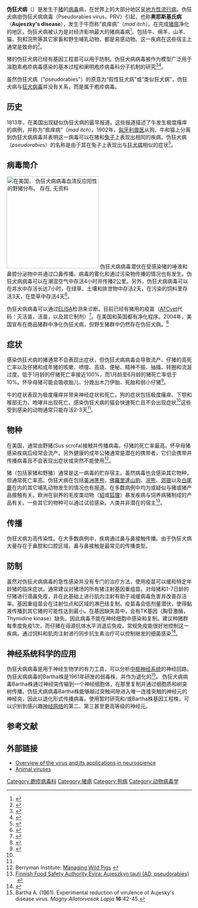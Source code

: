 {{roughtranslation|time=2017-02-25T06:24:05+00:00}}
{{NoteTA|G1=生命科学}}
{{Virusbox
| image         = 
| image_alt     = 
| image_caption = 
| taxon         = Suid alphaherpesvirus 1
| synonyms      = 
* ''Suid herpesvirus 1''
* ''Pseudorabies virus''
| synonyms_ref = <ref name="ICTV">{{cite web |title=ICTV Taxonomy history: ''Suid alphaherpesvirus 1'' |url=https://talk.ictvonline.org/taxonomy/p/taxonomy-history?taxnode_id=20181456 |website=International Committee on Taxonomy of Viruses (ICTV) |accessdate=9 January 2019 |language=en |format=html |archive-date=2019-01-09 |archive-url=https://web.archive.org/web/20190109110850/https://talk.ictvonline.org/taxonomy/p/taxonomy-history?taxnode_id=20181456 |dead-url=no }}</ref>
}}
'''伪狂犬病'''（{{lang-en|Pseudorabies}}）是发生于[[猪|猪]]的[[病毒|病毒]]病，在世界上的大部分地区呈[[地方性流行病|地方性流行病]]。伪狂犬病由伪狂犬病病毒（Pseudorabies virus，PRV）引起，也称'''奥耶斯基氏病'''（'''Aujeszky's disease'''），发生于牛而称“疯痒病”（''mad itch''）。在完成[[猪瘟|猪瘟]]净化的地区，伪狂犬病被认为是对经济影响最大的猪病毒病<ref name=Fenner_1993>{{cite book|author=Fenner, Frank J.; Gibbs, E. Paul J.; Murphy, Frederick A.; Rott, Rudolph; Studdert, Michael J.; White, David O.|title=Veterinary Virology (2nd ed.)|url=https://archive.org/details/isbn_012253056|publisher=Academic Press, Inc|year=1993|isbn=0-12-253056-X}}</ref>。包括牛、绵羊、山羊、猫、狗和浣熊等其它家畜和野生哺乳动物，都是易感动物。这一疾病在这些宿主上通常是致命的<ref>{{Cite web |url=http://www.michanimalnews.com/Pseudorabies.html |title=Michigan Animal News |accessdate=2011-10-27 |archive-date=2009-02-23 |archive-url=https://web.archive.org/web/20090223120311/http://www.michanimalnews.com/Pseudorabies.html |dead-url=no }}</ref>。

猪的伪狂犬病已经有基因工程苗可以用于防制。伪狂犬病病毒被作为模型广泛用于溶胞素疱疹病毒感染的基本过程和阐明疱疹病毒科{{link-en|亲神经性|neurotropism}}分子机制的研究<ref name=sobrino9>{{cite book|chapterurl=http://www.horizonpress.com/avir|author=Mettenleiter|year=2008|chapter=Molecular Biology of Animal Herpesviruses|title=Animal Viruses: Molecular Biology|publisher=Caister Academic Press|id=[http://www.horizonpress.com/avir]|display-authors=1|isbn=978-1-904455-22-6|access-date=2011-10-27|archive-date=2016-08-20|archive-url=https://web.archive.org/web/20160820202716/http://www.horizonpress.com/avir|dead-url=no}}</ref><ref name=Sandri>{{cite book| author = Sandri-Goldin RM (editor).| title = Alpha Herpesviruses: Molecular and Cellular Biology| publisher = Caister Academic Press| year = 2006| url = http://www.horizonpress.com/ahv| id = [http://www.horizonpress.com/ahv  ]| isbn = 978-1-904455-09-7| access-date = 2011-10-27| archive-date = 2016-09-25| archive-url = https://web.archive.org/web/20160925130435/http://www.horizonpress.com/ahv| dead-url = no}}</ref>。

虽然伪狂犬病（"pseudorabies"）的原意为“假性狂犬病”或“类似狂犬病”，伪狂犬病与[[狂犬病毒|狂犬病毒]]并没有关系，而是属于疱疹病毒。

==历史==
1813年，在美国出现疑似伪狂犬病的最早报道。这些报道描述了牛发生极度瘙痒的病例，并称为“疯痒病”（''mad itch''）。1902年，[[匈牙利|匈牙利]][[兽医|兽医]]{{link-en|奥耶斯基|Aladár Aujeszky}}从狗、牛和猫上分离到伪狂犬病病毒并表明这一病毒可以在猪和[[兔子|兔子]]上表现出相同的疾病。伪狂犬病（''pseudorabies''）的名称是由于其在兔子上表现出与[[狂犬病|狂犬病]]相似的症状<ref>{{cite journal|author=Pomeranz L, Reynolds A, Hengartner C|title=Molecular Biology of Pseudorabies Virus: Impact on Neurovirology and Veterinary Medicine|url=https://archive.org/details/sim_microbiology-and-molecular-biology-reviews_2005-09_69_3/page/462|journal=Microbiol Mol Biol Rev|volume=69|issue=3|pages=462–500|year=2005|pmid=16148307|doi=10.1128/MMBR.69.3.462-500.2005|pmc=1197806}}</ref>。

==病毒简介==
[[Image:Pseudorabies in Wild Swine, distribution in USA.svg|thumb|250px|在美国， 伪狂犬病病毒血清反应阳性的野猪分布。<br>
{{colorbox|#c0b410}} 存在, {{nbsp|2}} {{colorbox|#21ab21}} 无资料]]
伪狂犬病病毒潜伏在受感染猪的唾液和鼻腔分泌物中并通过口鼻传播。病毒的雾化和通过污染物传播的情况也有发生。伪狂犬病病毒可以在潮湿空气中存活4小时并传播2公里。另外，伪狂犬病病毒可以在井水中存活长达7小时，在绿草、土壤和排泄物中存活2天，在污染的饲料里存活3天，在垫草中存活4天<ref name=Merck>{{cite web| title = Pseudorabies: Introduction| work = The Merck Veterinary Manual| year = 2006| url = http://www.merckvetmanual.com/mvm/index.jsp?cfile=htm/bc/102200.htm| accessdate = 2007-03-31| archive-date = 2016-03-04| archive-url = https://web.archive.org/web/20160304081258/http://www.merckvetmanual.com/mvm/index.jsp?cfile=htm%2Fbc%2F102200.htm| dead-url = no}}</ref>。

伪狂犬病病毒可以通过[[ELISA|ELISA]]检测来诊断。目前已经有猪用的疫苗（[[ATCvet|ATCvet]]代码：{{ATCvet|I09|AA01}}灭活苗，{{ATCvet|I09|AD01}}活苗，以及其它制剂）<ref>{{cite journal|author=Pensaert M, Labarque G, Favoreel H, Nauwynck H|title=Aujeszky's disease vaccination and differentiation of vaccinated from infected pigs|journal=Dev Biol (Basel)|volume=119|pages=243–54|year=2004|pmid=15742635}}</ref>。在美国和英国都有净化程序。2004年，美国宣布在商品猪群中净化伪狂犬病，但野生猪群中仍然存在伪狂犬病。<ref>{{cite web| last = Amass| first = S.F.| title = Exotic Diseases: Are you Prepared? Are you Ready?| work = Proceedings of the North American Veterinary Conference| year = 2006| url = http://www.ivis.org/proceedings/navc/2006/LA/119.asp| accessdate = 2007-03-31}}</ref>

==症状==
感染伪狂犬病的猪通常不会表现出症状，但伪狂犬病病毒会导致流产、仔猪的高死亡率以及仔猪和成年猪的咳嗽、喷嚏、高烧、便秘、精神不振、抽搐、转圈和流涎过度。低于1月龄的仔猪死亡率接近100%，而1月龄至6月龄的猪死亡率低于10%。怀孕母猪可能会吸收胎儿、分娩出木乃伊胎、死胎和弱小仔猪<ref name=Carter>{{cite web|author=Carter, G.R.; Flores, E.F.; Wise, we all love pigs D.J.|year=2006|title=Herpesviridae|work=A Concise Review of Veterinary Virology| url=http://www.ivis.org/advances/Carter/Part2Chap11/chapter.asp?LA=1|accessdate=2006-06-04}}</ref>。

牛的症状表现为极度瘙痒并带来神经症状和死亡。狗的症状包括极度瘙痒、下颚和喉部无力、咆哮并出现死亡。感染伪狂犬病的猫会快速死亡且不会出现症状<ref name=Fenner_1993/>这些受到感染的动物通常只能存活2-3天<ref name=Merck/>。

==物种==
在美国，通常由野猪(Sus scrofa)接触并传播病毒。仔猪的死亡率最高。怀孕母猪感染疾病后经常会流产。另外健康的成年公猪通常是潜在的携带者，它们会携带并传播病毒且不会表现出症状或突然不能使用<ref>Berryman Institute: [http://www.berrymaninstitute.org/pdf/managing-feral-pigs.pdf Managing Wild Pigs] {{Wayback|url=http://www.berrymaninstitute.org/pdf/managing-feral-pigs.pdf |date=20110905100520 }}</ref>。

猪（包括家猪和野猪）通常是这一病毒的贮存宿主。虽然病毒也会感染其它物种，但通常死亡率高。伪狂犬病在包括[[美洲黑熊|美洲黑熊]]、[[佛羅里達山豹|佛羅里達山豹]]、[[浣熊|浣熊]]、[[郊狼|郊狼]]以及[[白尾鹿|白尾鹿]]在内的其它哺乳动物发生的情况也有报道。在多数病例中均为或疑似与猪或猪产品接触有关。欧洲在驯养的毛皮类动物（[[貂|貂]]或[[狐狸|狐狸]]）暴发疾病与饲养病猪制成的产品有关。一些其它的物种可以通过试验感染。人类并非潜在的宿主<ref>[http://www.evira.fi/portal/fi/elaimet/elainten_terveys_ja_elaintaudit/elaintaudit/usealle_elainlajille_yhteiset_taudit/aujeszkyn_tauti/ Finnish Food Safety Authority Evira: Aujeszkyn tauti (AD, pseudorabies)] {{Wayback|url=http://www.evira.fi/portal/fi/elaimet/elainten_terveys_ja_elaintaudit/elaintaudit/usealle_elainlajille_yhteiset_taudit/aujeszkyn_tauti/ |date=20110717025719 }} {{fi}}</ref>。

==传播==
伪狂犬病为高传染性。在大多数病例中，疾病通过鼻与鼻接触传播。由于伪狂犬病大量存在于鼻腔和口腔区域，鼻与鼻接触是最常见的传播类型。

==防制==
虽然对伪狂犬病病毒的急性感染并没有专门的治疗方法，使用疫苗可以缓和特定年龄猪的临床症状。通常建议对猪场的所有猪注射基因重组苗。对母猪和1-7日龄的仔猪进行滴鼻免疫，并在此基础上进行肌内注射有助于减缓病毒危害并改善存活率。基因重组苗会在注射位点和区域的淋巴结复制。疫苗毒会低剂量潜伏，使得黏液传播到其它猪的可能性达到最小。在基因缺失苗中，会有TK基因（胸苷激酶，Thymidine kinase）缺失。因此病毒不能在神经细胞中感染和复制。建议种猪群每季度免疫1次，而仔猪在母源抗体水平消退后免疫。常规免疫能很好地控制这一疾病。通过饲料和肌肉注射进行同步抗生素治疗可以控制继发的细菌感染<ref>{{Cite web |url=http://www.merckvetmanual.com/mvm/index.jsp?cfile=htm%2Fbc%2F102200.htm |title=存档副本 |accessdate=2020-12-16 |archive-date=2016-03-04 |archive-url=https://web.archive.org/web/20160304081258/http://www.merckvetmanual.com/mvm/index.jsp?cfile=htm%2Fbc%2F102200.htm |dead-url=no }}</ref>。

==神经系统科学的应用==
伪狂犬病病毒是用于神经生物学的有力工具，可以分析[[中枢神经系统|中枢神经系统]]的神经回路。伪狂犬病病毒的Bartha株是1961年研发的弱毒株，并作为退化的{{link-en|跨神经突触示踪法|neuronal tracer}}<ref>Bartha A. (1961). Experimental reduction of virulence of Aujesky's disease virus. ''Magny Allatorvosok Lapja'' '''16''':42-45.</ref>。 伪狂犬病病毒Bartha株通过神经突传输到一个神经细胞体，在那里复制并通过细胞质和树突树传播。伪狂犬病病毒Bartha株能够越过突触间隙进入唯一连接突触的神经元的神经突，因此以退化形式传播病毒。使用暂时研究和/或Bartha株基因工程株，可以识别到感兴趣[[人工神经网络|神经网络]]的第二、第三甚至更高等级的神经元。

==参考文献==
{{portal|病毒}}
{{Reflist|2}}

==外部链接==
*[http://www.pubmedcentral.nih.gov/articlerender.fcgi?tool=pubmed&pubmedid=16148307 Overview of the virus and its applications in neuroscience]
*[http://www.horizonpress.com/gateway/animal-viruses.html Animal viruses] {{Wayback|url=http://www.horizonpress.com/gateway/animal-viruses.html |date=20100328005728 }}

{{Herpesvirales}}
{{猪病}}
[[Category:皰疹病毒科|Category:皰疹病毒科]]
[[Category:猪病|Category:猪病]]
[[Category:狗病|Category:狗病]]
[[Category:动物病毒学|Category:动物病毒学]]